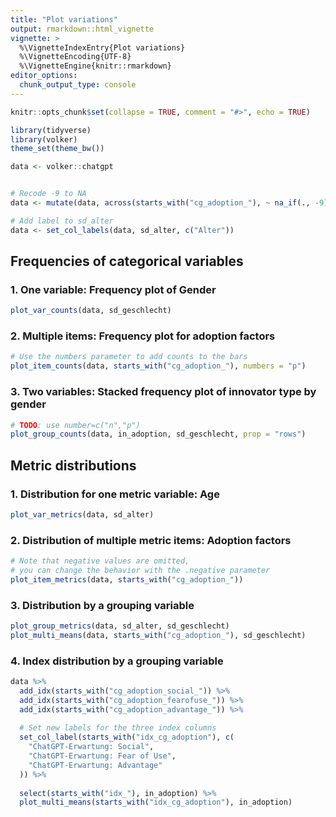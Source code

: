 ```yaml
---
title: "Plot variations"
output: rmarkdown::html_vignette
vignette: >
  %\VignetteIndexEntry{Plot variations}
  %\VignetteEncoding{UTF-8}
  %\VignetteEngine{knitr::rmarkdown}
editor_options: 
  chunk_output_type: console
---
```


```r
knitr::opts_chunk$set(collapse = TRUE, comment = "#>", echo = TRUE)

library(tidyverse)
library(volker)
theme_set(theme_bw())

data <- volker::chatgpt


# Recode -9 to NA
data <- mutate(data, across(starts_with("cg_adoption_"), ~ na_if(., -9)))

# Add label to sd_alter
data <- set_col_labels(data, sd_alter, c("Alter"))

```

## Frequencies of categorical variables

### 1. One variable: Frequency plot of Gender
```r
plot_var_counts(data, sd_geschlecht)
```

### 2. Multiple items: Frequency plot for adoption factors
```r

# Use the numbers parameter to add counts to the bars
plot_item_counts(data, starts_with("cg_adoption_"), numbers = "p")

```

### 3. Two variables: Stacked frequency plot of innovator type by gender

```r
# TODO: use number=c("n","p")
plot_group_counts(data, in_adoption, sd_geschlecht, prop = "rows")
```

## Metric distributions

### 1. Distribution for one metric variable: Age
```r

plot_var_metrics(data, sd_alter)

```


### 2. Distribution of multiple metric items: Adoption factors
```r

# Note that negative values are omitted,
# you can change the behavior with the .negative parameter
plot_item_metrics(data, starts_with("cg_adoption_"))

```

### 3. Distribution by a grouping variable
```r

plot_group_metrics(data, sd_alter, sd_geschlecht)
plot_multi_means(data, starts_with("cg_adoption_"), sd_geschlecht)

```

### 4. Index  distribution by a grouping variable
```r

data %>%
  add_idx(starts_with("cg_adoption_social_")) %>%
  add_idx(starts_with("cg_adoption_fearofuse_")) %>%
  add_idx(starts_with("cg_adoption_advantage_")) %>%
  
  # Set new labels for the three index columns
  set_col_label(starts_with("idx_cg_adoption"), c(
    "ChatGPT-Erwartung: Social",
    "ChatGPT-Erwartung: Fear of Use",
    "ChatGPT-Erwartung: Advantage"
  )) %>%
  
  select(starts_with("idx_"), in_adoption) %>% 
  plot_multi_means(starts_with("idx_cg_adoption"), in_adoption)
  
```


